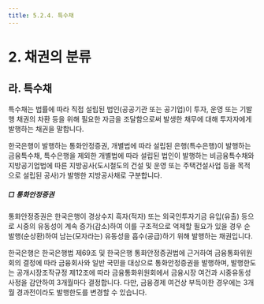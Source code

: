 ```yaml
---
title: 5.2.4. 특수채
---
```

# 2. 채권의 분류

## 라. 특수채

특수채는 법률에 따라 직접 설립된 법인(공공기관 또는 공기업)이 투자, 운영 또는 기발행 채권의 차환 등을 위해 필요한 자금을 조달함으로써 발생한 채무에 대해 투자자에게 발행하는 채권을 말합니다. 

한국은행이 발행하는 통화안정증권, 개별법에 따라 설립된 은행(특수은행)이 발행하는 금융특수채, 특수은행을 제외한 개별법에 따라 설립된 법인이 발행하는 비금융특수채와 지방공기업법에 따른 지방공사(도시철도의 건설 및 운영 또는 주택건설사업 등을 목적으로 설립된 공사)가 발행한 지방공사채로 구분합니다. 

##### □ 통화안정증권

통화안정증권은 한국은행이 경상수지 흑자(적자) 또는 외국인투자기금 유입(유출) 등으로 시중의 유동성이 계속 증가(감소)하여 이를 구조적으로 억제할 필요가 있을 경우 순발행(순상환)하여 남는(모자라는) 유동성을 흡수(공급)하기 위해 발행하는 채권입니다.

한국은행은 한국은행법 제69조 및 한국은행 통화안정증권법에 근거하여 금융통화위원회의 결정에 따라 금융회사와 일반 국민을 대상으로 통화안정증권을 발행하며, 발행한도는 공개시장조작규정 제12조에 따라 금융통화위원회에서 금융시장 여건과 시중유동성 사정을 감안하여 3개월마다 결정합니다. 다만, 금융경제 여건상 부득이한 경우에는 3개월 경과전이라도 발행한도를 변경할 수 있습니다.

